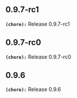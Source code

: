 ## 0.9.7-rc1
**`(chore):`** Release 0.9.7-rc1

## 0.9.7-rc0
**`(chore):`** Release 0.9.7-rc0

## 0.9.6
**`(chore):`** Release 0.9.6

